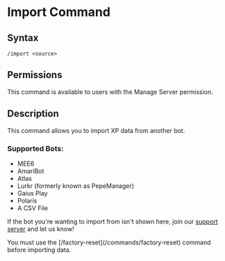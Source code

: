 
# Import Command

## Syntax

```
/import <source>
```

## Permissions

This command is available to users with the Manage Server permission.

## Description

This command allows you to import XP data from another bot.

### Supported Bots:

-   MEE6
-   AmariBot
-   Atlas
-   Lurkr (formerly known as PepeManager)
-   Gaius Play
-   Polaris
-   A CSV File

If the bot you're wanting to import from isn't shown here, join our [support server](https://go.kiai.wtf/support) and let us know!

<Callout emoji="⚠️">
	You must use the [/factory-reset](/commands/factory-reset) command before
	importing data.
</Callout>

